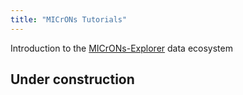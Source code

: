 ```yaml
---
title: "MICrONs Tutorials"
---
```


Introduction to the [MICrONs-Explorer](https://www.microns-explorer.org/) data ecosystem

::: {.callout-important}
## Under construction
:::
